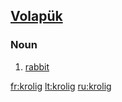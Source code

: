 ==[[Volapük]]==

===Noun===
{{infl|vo|noun}}

# [[rabbit]]

[[fr:krolig]]
[[lt:krolig]]
[[ru:krolig]]